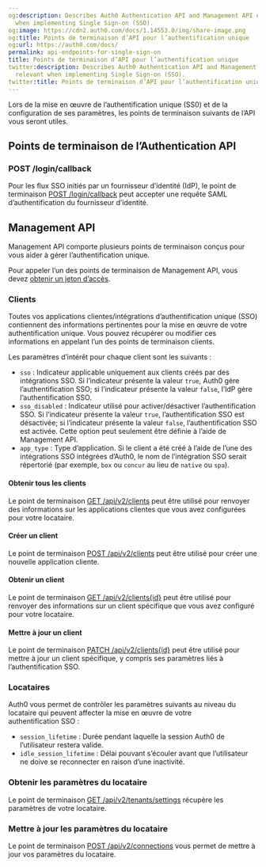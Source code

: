 ```yaml
---
og:description: Describes Auth0 Authentication API and Management API endpoints relevant
  when implementing Single Sign-on (SSO).
og:image: https://cdn2.auth0.com/docs/1.14553.0/img/share-image.png
og:title: Points de terminaison d’API pour l’authentification unique
og:url: https://auth0.com/docs/
permalink: api-endpoints-for-single-sign-on
title: Points de terminaison d’API pour l’authentification unique
twitter:description: Describes Auth0 Authentication API and Management API endpoints
  relevant when implementing Single Sign-on (SSO).
twitter:title: Points de terminaison d’API pour l’authentification unique
---
```


Lors de la mise en œuvre de l’authentification unique (SS0) et de la configuration de ses paramètres, les points de terminaison suivants de l’API vous seront utiles.

## Points de terminaison de l’Authentication API

### POST /login/callback

Pour les flux SSO initiés par un fournisseur d’identité (IdP), le point de terminaison [POST /login/callback](https://auth0.com/docs/api/authentication#idp-initiated-single-sign-on-sso-flow) peut accepter une requête SAML d’authentification du fournisseur d’identité.

## Management API

Management API comporte plusieurs points de terminaison conçus pour vous aider à gérer l’authentification unique.

Pour appeler l’un des points de terminaison de Management API, vous devez [obtenir un jeton d’accès](https://auth0.com/docs/api/management/v2/tokens).

### Clients

Toutes vos applications clientes/intégrations d’authentification unique (SSO) contiennent des informations pertinentes pour la mise en œuvre de votre authentification unique. Vous pouvez récupérer ou modifier ces informations en appelant l’un des points de terminaison clients.

Les paramètres d’intérêt pour chaque client sont les suivants :

* `sso` : Indicateur applicable uniquement aux clients créés par des intégrations SSO. Si l’indicateur présente la valeur `true`, Auth0 gère l’authentification SSO; si l’indicateur présente la valeur `false`, l’IdP gère l’authentification SSO.
* `sso_disabled` : Indicateur utilisé pour activer/désactiver l’authentification SSO. Si l’indicateur présente la valeur `true`, l’authentification SSO est désactivée; si l’indicateur présente la valeur `false`, l’authentification SSO est activée. Cette option peut seulement être définie à l’aide de Management API.
* `app_type` : Type d’application. Si le client a été créé à l’aide de l’une des intégrations SSO intégrées d’Auth0, le nom de l’intégration SSO serait répertorié (par exemple, `box` ou `concur` au lieu de `native` ou `spa`).

#### Obtenir tous les clients

Le point de terminaison [GET /api/v2/clients](/api/management/v2#!/Clients/get_clients) peut être utilisé pour renvoyer des informations sur les applications clientes que vous avez configurées pour votre locataire.

#### Créer un client

Le point de terminaison [POST /api/v2/clients](/api/management/v2#!/Clients/post_clients) peut être utilisé pour créer une nouvelle application cliente.

#### Obtenir un client

Le point de terminaison [GET /api/v2/clients{id}](/api/management/v2#!/Clients/get_clients_by_id) peut être utilisé pour renvoyer des informations sur un client spécifique que vous avez configuré pour votre locataire.

#### Mettre à jour un client

Le point de terminaison [PATCH /api/v2/clients{id}](/api/management/v2#!/Clients/patch_clients_by_id) peut être utilisé pour mettre à jour un client spécifique, y compris ses paramètres liés à l’authentification SSO.

### Locataires

Auth0 vous permet de contrôler les paramètres suivants au niveau du locataire qui peuvent affecter la mise en œuvre de votre authentification SSO :

* `session_lifetime` : Durée pendant laquelle la session Auth0 de l’utilisateur restera valide.
* `idle_session_lifetime` : Délai pouvant s’écouler avant que l’utilisateur ne doive se reconnecter en raison d’une inactivité.

### Obtenir les paramètres du locataire

Le point de terminaison [GET /api/v2/tenants/settings](/api/management/v2#!/Tenants/get_settings) récupère les paramètres de votre locataire.

### Mettre à jour les paramètres du locataire

Le point de terminaison [POST /api/v2/connections](/api/management/v2#!/Tenants/patch_settings) vous permet de mettre à jour vos paramètres du locataire.